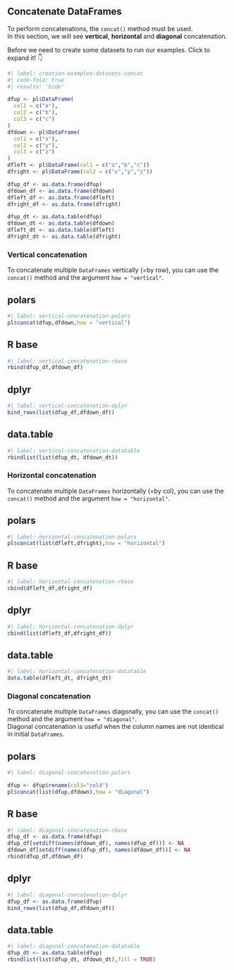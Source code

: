 ## Concatenate DataFrames

To perform concatenations, the `concat()` method must be used.  
In this section, we will see **vertical**, **horizontal** and **diagonal** concatenation.

Before we need to create some datasets to run our examples. Click to expand it! 👇

```r
#| label: creation-examples-datasets-concat
#| code-fold: true
#| results: 'hide'

dfup <- pl$DataFrame(
  col1 = c("a"),
  col2 = c("b"),
  col3 = c("c")
)
dfdown <- pl$DataFrame(
  col1 = c("x"),
  col2 = c("y"),
  col3 = c("z")
)
dfleft <- pl$DataFrame(col1 = c("a","b","c"))
dfright <- pl$DataFrame(col2 = c("x","y","z"))

dfup_df <- as.data.frame(dfup)
dfdown_df <- as.data.frame(dfdown)
dfleft_df <- as.data.frame(dfleft)
dfright_df <- as.data.frame(dfright)

dfup_dt <- as.data.table(dfup)
dfdown_dt <- as.data.table(dfdown)
dfleft_dt <- as.data.table(dfleft)
dfright_dt <- as.data.table(dfright)
```

### Vertical concatenation

To concatenate multiple `DataFrames` vertically (=by row), you can use the `concat()` method and the argument `how = "vertical"`.

::: {.panel-tabset}
## polars

```r
#| label: vertical-concatenation-polars
pl$concat(dfup,dfdown,how = "vertical")
```

## R base

```r
#| label: vertical-concatenation-rbase
rbind(dfup_df,dfdown_df)
```

## dplyr

```r
#| label: vertical-concatenation-dplyr
bind_rows(list(dfup_df,dfdown_df))
```

## data.table

```r
#| label: vertical-concatenation-datatable
rbindlist(list(dfup_dt, dfdown_dt))
```
:::

### Horizontal concatenation

To concatenate multiple `DataFrames` horizontally (=by col), you can use the `concat()` method and the argument `how = "horizontal"`.

::: {.panel-tabset}
## polars

```r
#| label: horizontal-concatenation-polars
pl$concat(list(dfleft,dfright),how = "horizontal")
```

## R base

```r
#| label: horizontal-concatenation-rbase
cbind(dfleft_df,dfright_df)
```

## dplyr

```r
#| label: horizontal-concatenation-dplyr
cbind(list(dfleft_df,dfright_df))
```

## data.table

```r
#| label: horizontal-concatenation-datatable
data.table(dfleft_dt, dfright_dt)
```
:::

### Diagonal concatenation

To concatenate multiple `DataFrames` diagonally, you can use the `concat()` method and the argument `how = "diagonal"`.  
Diagonal concatenation is useful when the column names are not identical in initial `DataFrames`. 

::: {.panel-tabset}
## polars

```r
#| label: diagonal-concatenation-polars

dfup <- dfup$rename(col3="col4")
pl$concat(list(dfup,dfdown),how = "diagonal")
```

## R base

```r
#| label: diagonal-concatenation-rbase
dfup_df <- as.data.frame(dfup)
dfup_df[setdiff(names(dfdown_df), names(dfup_df))] <- NA
dfdown_df[setdiff(names(dfup_df), names(dfdown_df))] <- NA
rbind(dfup_df,dfdown_df)
```

## dplyr

```r
#| label: diagonal-concatenation-dplyr
dfup_df <- as.data.frame(dfup)
bind_rows(list(dfup_df,dfdown_df))
```

## data.table

```r
#| label: diagonal-concatenation-datatable
dfup_dt <- as.data.table(dfup)
rbindlist(list(dfup_dt, dfdown_dt),fill = TRUE)
```
:::
